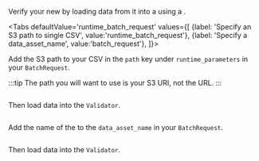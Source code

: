 
Verify your new <TechnicalTag tag="datasource" text="Datasource" /> by loading data from it into a <TechnicalTag tag="validator" text="Validator" /> using a <TechnicalTag tag="batch_request" text="Batch Request" />.

<Tabs
  defaultValue='runtime_batch_request'
  values={[
  {label: 'Specify an S3 path to single CSV', value:'runtime_batch_request'},
  {label: 'Specify a data_asset_name', value:'batch_request'},
  ]}>

<TabItem value="runtime_batch_request">

Add the S3 path to your CSV in the `path` key under `runtime_parameters` in your `BatchRequest`.

:::tip
The path you will want to use is your S3 URI, not the URL.
:::

```python name="tests/integration/docusaurus/connecting_to_your_data/cloud/s3/pandas/inferred_and_runtime_yaml_example.py path batch_request"
```

Then load data into the `Validator`.

```python name="tests/integration/docusaurus/connecting_to_your_data/cloud/s3/pandas/inferred_and_runtime_yaml_example.py get_validator 1"
```

</TabItem>

<TabItem value="batch_request">

Add the name of the <TechnicalTag tag="data_asset" text="Data Asset" /> to the `data_asset_name` in your `BatchRequest`.

```python name="tests/integration/docusaurus/connecting_to_your_data/cloud/s3/pandas/inferred_and_runtime_yaml_example.py batch_request"
```

Then load data into the `Validator`.

```python name="tests/integration/docusaurus/connecting_to_your_data/cloud/s3/pandas/inferred_and_runtime_yaml_example.py get_validator"
```

</TabItem>

</Tabs>
